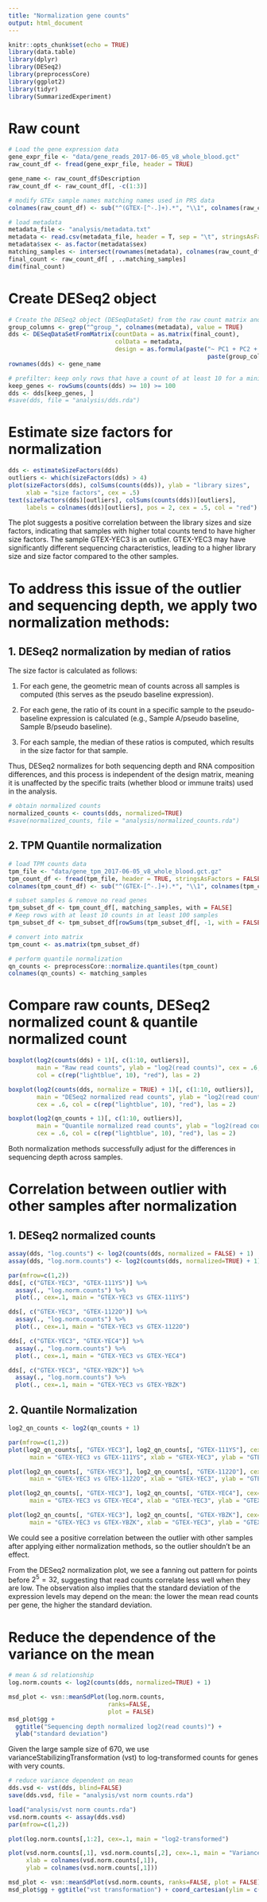 ```yaml
---
title: "Normalization gene counts"
output: html_document
---
```


```r
knitr::opts_chunk$set(echo = TRUE)
library(data.table)
library(dplyr)
library(DESeq2)
library(preprocessCore)
library(ggplot2)
library(tidyr)
library(SummarizedExperiment)
```

# Raw count
```r
# Load the gene expression data
gene_expr_file <- "data/gene_reads_2017-06-05_v8_whole_blood.gct"
raw_count_df <- fread(gene_expr_file, header = TRUE)

gene_name <- raw_count_df$Description
raw_count_df <- raw_count_df[, -c(1:3)]

# modify GTEx sample names matching names used in PRS data
colnames(raw_count_df) <- sub("^(GTEX-[^-.]+).*", "\\1", colnames(raw_count_df))

# load metadata
metadata_file <- "analysis/metadata.txt"
metadata <- read.csv(metadata_file, header = T, sep = "\t", stringsAsFactors = T)
metadata$sex <- as.factor(metadata$sex)
matching_samples <- intersect(rownames(metadata), colnames(raw_count_df))
final_count <- raw_count_df[ , ..matching_samples]
dim(final_count) 
```

# Create DESeq2 object

```r
# Create the DESeq2 object (DESeqDataSet) from the raw count matrix and PRS
group_columns <- grep("^group_", colnames(metadata), value = TRUE)
dds <- DESeqDataSetFromMatrix(countData = as.matrix(final_count), 
                              colData = metadata, 
                              design = as.formula(paste("~ PC1 + PC2 + PC3 + PC4 + PC5 + sex +", 
                                                        paste(group_columns, collapse = " + "))))
rownames(dds) <- gene_name

# prefilter: keep only rows that have a count of at least 10 for a minimal number of samples
keep_genes <- rowSums(counts(dds) >= 10) >= 100
dds <- dds[keep_genes, ]
#save(dds, file = "analysis/dds.rda")
```

# Estimate size factors for normalization
```r
dds <- estimateSizeFactors(dds)
outliers <- which(sizeFactors(dds) > 4)
plot(sizeFactors(dds), colSums(counts(dds)), ylab = "library sizes", 
     xlab = "size factors", cex = .5)
text(sizeFactors(dds)[outliers], colSums(counts(dds))[outliers], 
     labels = colnames(dds)[outliers], pos = 2, cex = .5, col = "red")
```


The plot suggests a positive correlation between the library sizes and size factors, indicating that samples with higher total counts tend to have higher size factors. The sample GTEX-YEC3 is an outlier. GTEX-YEC3 may have significantly different sequencing characteristics, leading to a higher library size and size factor compared to the other samples.

# To address this issue of the outlier and sequencing depth, we apply two normalization methods: 

## 1. DESeq2 normalization by median of ratios

The size factor is calculated as follows:

1. For each gene, the geometric mean of counts across all samples is computed (this serves as the pseudo baseline expression).

2. For each gene, the ratio of its count in a specific sample to the pseudo-baseline expression is calculated (e.g., Sample A/pseudo baseline, Sample B/pseudo baseline).

3. For each sample, the median of these ratios is computed, which results in the size factor for that sample.

Thus, DESeq2 normalizes for both sequencing depth and RNA composition differences, and this process is independent of the design matrix, meaning it is unaffected by the specific traits (whether blood or immune traits) used in the analysis.

```r
# obtain normalized counts
normalized_counts <- counts(dds, normalized=TRUE)
#save(normalized_counts, file = "analysis/normalized_counts.rda")
```


## 2. TPM Quantile normalization

```r
# load TPM counts data
tpm_file <- "data/gene_tpm_2017-06-05_v8_whole_blood.gct.gz"
tpm_count_df <- fread(tpm_file, header = TRUE, stringsAsFactors = FALSE)
colnames(tpm_count_df) <- sub("^(GTEX-[^-.]+).*", "\\1", colnames(tpm_count_df))

# subset samples & remove no read genes
tpm_subset_df <- tpm_count_df[, matching_samples, with = FALSE]
# Keep rows with at least 10 counts in at least 100 samples
tpm_subset_df <- tpm_subset_df[rowSums(tpm_subset_df[, -1, with = FALSE] >= 10) >= 100, ]

# convert into matrix
tpm_count <- as.matrix(tpm_subset_df)

# perform quantile normalization
qn_counts <- preprocessCore::normalize.quantiles(tpm_count)
colnames(qn_counts) <- matching_samples
```


# Compare raw counts, DESeq2 normalized count & quantile normalized count
```r
boxplot(log2(counts(dds) + 1)[, c(1:10, outliers)], 
        main = "Raw read counts", ylab = "log2(read counts)", cex = .6, 
        col = c(rep("lightblue", 10), "red"), las = 2) 

boxplot(log2(counts(dds, normalize = TRUE) + 1)[, c(1:10, outliers)], 
        main = "DESeq2 normalized read counts", ylab = "log2(read counts)", 
        cex = .6, col = c(rep("lightblue", 10), "red"), las = 2)

boxplot(log2(qn_counts + 1)[, c(1:10, outliers)], 
        main = "Quantile normalized read counts", ylab = "log2(read counts)", 
        cex = .6, col = c(rep("lightblue", 10), "red"), las = 2) 
```

Both normalization methods successfully adjust for the differences in sequencing depth across samples. 

# Correlation between outlier with other samples after normalization

## 1. DESeq2 normalized counts 
```r
assay(dds, "log.counts") <- log2(counts(dds, normalized = FALSE) + 1)
assay(dds, "log.norm.counts") <- log2(counts(dds, normalized=TRUE) + 1)

par(mfrow=c(1,2))
dds[, c("GTEX-YEC3", "GTEX-111YS")] %>%
  assay(., "log.norm.counts") %>%
  plot(., cex=.1, main = "GTEX-YEC3 vs GTEX-111YS")

dds[, c("GTEX-YEC3", "GTEX-1122O")] %>%
  assay(., "log.norm.counts") %>%
  plot(., cex=.1, main = "GTEX-YEC3 vs GTEX-1122O")

dds[, c("GTEX-YEC3", "GTEX-YEC4")] %>%
  assay(., "log.norm.counts") %>%
  plot(., cex=.1, main = "GTEX-YEC3 vs GTEX-YEC4")

dds[, c("GTEX-YEC3", "GTEX-YBZK")] %>%
  assay(., "log.norm.counts") %>%
  plot(., cex=.1, main = "GTEX-YEC3 vs GTEX-YBZK")
```

## 2. Quantile Normalization

```r
log2_qn_counts <- log2(qn_counts + 1)

par(mfrow=c(1,2))
plot(log2_qn_counts[, "GTEX-YEC3"], log2_qn_counts[, "GTEX-111YS"], cex=.1, 
      main = "GTEX-YEC3 vs GTEX-111YS", xlab = "GTEX-YEC3", ylab = "GTEX-111YS")

plot(log2_qn_counts[, "GTEX-YEC3"], log2_qn_counts[, "GTEX-1122O"], cex=.1, 
      main = "GTEX-YEC3 vs GTEX-1122O", xlab = "GTEX-YEC3", ylab = "GTEX-1122O")

plot(log2_qn_counts[, "GTEX-YEC3"], log2_qn_counts[, "GTEX-YEC4"], cex=.1, 
      main = "GTEX-YEC3 vs GTEX-YEC4", xlab = "GTEX-YEC3", ylab = "GTEX-YEC4")

plot(log2_qn_counts[, "GTEX-YEC3"], log2_qn_counts[, "GTEX-YBZK"], cex=.1, 
      main = "GTEX-YEC3 vs GTEX-YBZK", xlab = "GTEX-YEC3", ylab = "GTEX-YBZK")
```

We could see a positive correlation between the outlier with other samples after applying either normalization methods, so the outlier shouldn't be an effect. 

From the DESeq2 normalization plot, we see a fanning out pattern for points before $2^5 = 32$, suggesting that read counts correlate less well when they are low. The observation also implies that the standard deviation of the expression levels may depend on the mean: the lower the mean read counts per gene, the higher the standard deviation. 

# Reduce the dependence of the variance on the mean 

```r
# mean & sd relationship
log.norm.counts <- log2(counts(dds, normalized=TRUE) + 1)

msd_plot <- vsn::meanSdPlot(log.norm.counts,
                            ranks=FALSE,
                            plot = FALSE)
msd_plot$gg +
  ggtitle("Sequencing depth normalized log2(read counts)") +
  ylab("standard deviation")
```

Given the large sample size of 670, we use varianceStabilizingTransformation (vst) to log-transformed counts for genes with very counts. 

```r
# reduce variance dependent on mean
dds.vsd <- vst(dds, blind=FALSE)
save(dds.vsd, file = "analysis/vst norm counts.rda")
```

```r
load("analysis/vst norm counts.rda")
vsd.norm.counts <- assay(dds.vsd)
par(mfrow=c(1,2))

plot(log.norm.counts[,1:2], cex=.1, main = "log2-transformed")

plot(vsd.norm.counts[,1], vsd.norm.counts[,2], cex=.1, main = "Variance Stabilizing Transformed",
     xlab = colnames(vsd.norm.counts[,1]),
     ylab = colnames(vsd.norm.counts[,1]))

msd_plot <- vsn::meanSdPlot(vsd.norm.counts, ranks=FALSE, plot = FALSE)
msd_plot$gg + ggtitle("vst transformation") + coord_cartesian(ylim = c(0,4))
```

